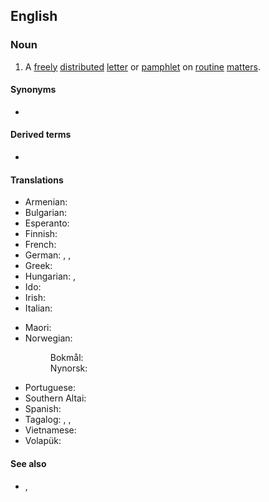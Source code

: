 ==English==

===Noun===
{{en-noun}}
# A [[freely]] [[distributed]] [[letter]] or [[pamphlet]] on [[routine]] [[matter]]s.

====Synonyms====
* {{l|en|circular}}

====Derived terms====
* {{l|en|circular}} {{q|as a circular letter}}

====Translations====
{{trans-top|freely distributed letter or pamphlet on routine matters}}
* Armenian: {{t+|hy|շրջաբերական|sc=Armn}}
* Bulgarian: {{t|bg|циркулярно писмо}}
* Esperanto: {{t|eo|cirkulero}}
* Finnish: {{t|fi|kiertokirje}}
* French: {{t+|fr|circulaire|f}}
* German: {{t|de|Rundbrief|m}}, {{t+|de|Rundschreiben|n}}, {{t|de|Zirkular|n}}
* Greek: {{t+|el|εγκύκλιος|f}}
* Hungarian: {{t+|hu|körlevél}}, {{t+|hu|körözvény}}
* Ido: {{t+|io|cirkulero}}
* Irish: {{t|ga|imlitir|f}}
* Italian: {{t+|it|circolare|f}}
{{trans-mid}}
* Maori: {{t|mi|mātārere}}
* Norwegian:
*: Bokmål: {{t+|nb|rundskriv|n}}
*: Nynorsk: {{t|nn|rundskriv|n}}
* Portuguese: {{t+|pt|circular|f}}
* Southern Altai: {{t|alt|јакарулу самара|tr=cakarulu samara}}
* Spanish: {{t+|es|circular}}
* Tagalog: {{t|tl|palibot}}, {{t|tl|palibot-sulat}}, {{t|tl|palibot-liham}}
* Vietnamese: {{t+|vi|thông tư}}
* Volapük: {{t+|vo|sirkülapenäd}}
{{trans-bottom}}

====See also====
* {{l|en|open letter}}, {{l|en|memorandum}}
